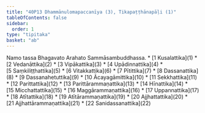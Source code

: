 ```yaml
---
title: "40P13 Dhammānulomapaccanīya (3), Tikapaṭṭhānapāḷi (1)"
tableOfContents: false
sidebar:
  order: 1
type: "tipitaka"
basket: "ab"
---
```


<Paragraph number="1" type="center">
Namo tassa Bhagavato Arahato Sammāsambuddhassa.

</Paragraph>

<TableOfContents>
* [1 Kusalattika](1)
* [2 Vedanāttika](2)
* [3 Vipākattika](3)
* [4 Upādinnattika](4)
* [5 Saṃkiliṭṭhattika](5)
* [6 Vitakkattika](6)
* [7 Pītittika](7)
* [8 Dassanattika](8)
* [9 Dassanahetuttika](9)
* [10 Ācayagāmittika](10)
* [11 Sekkhattika](11)
* [12 Parittattika](12)
* [13 Parittārammaṇattika](13)
* [14 Hīnattika](14)
* [15 Micchattattika](15)
* [16 Maggārammaṇattika](16)
* [17 Uppannattika](17)
* [18 Atītattika](18)
* [19 Atītārammaṇattika](19)
* [20 Ajjhattattika](20)
* [21 Ajjhattārammaṇattika](21)
* [22 Sanidassanattika](22)
</TableOfContents>
